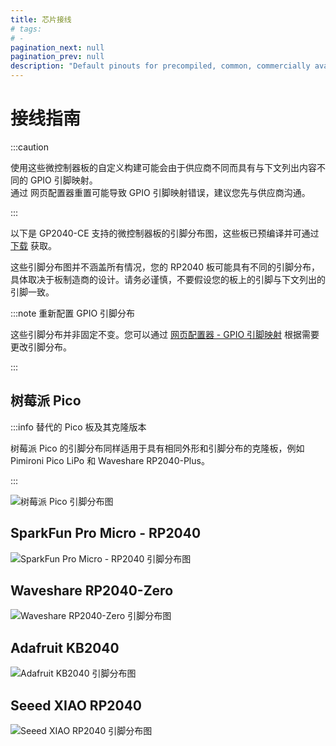 ```yaml
---
title: 芯片接线
# tags:
# -
pagination_next: null
pagination_prev: null
description: "Default pinouts for precompiled, common, commercially available microcontroller boards"
---
```


# 接线指南

:::caution

使用这些微控制器板的自定义构建可能会由于供应商不同而具有与下文列出内容不同的 GPIO 引脚映射。  
通过 网页配置器重置可能导致 GPIO 引脚映射错误，建议您先与供应商沟通。

:::

以下是 GP2040-CE 支持的微控制器板的引脚分布图，这些板已预编译并可通过 [下载](/downloads) 获取。

这些引脚分布图并不涵盖所有情况，您的 RP2040 板可能具有不同的引脚分布，具体取决于板制造商的设计。请务必谨慎，不要假设您的板上的引脚与下文列出的引脚一致。

:::note 重新配置 GPIO 引脚分布

这些引脚分布并非固定不变。您可以通过 [网页配置器 - GPIO 引脚映射](../web-configurator/menu-pages/02-gpio-pin-mapping.mdx) 根据需要更改引脚分布。

:::

## 树莓派 Pico

:::info 替代的 Pico 板及其克隆版本

树莓派 Pico 的引脚分布同样适用于具有相同外形和引脚分布的克隆板，例如 Pimironi Pico LiPo 和 Waveshare RP2040-Plus。

:::

![树莓派 Pico 引脚分布图](../assets/wiring/RaspberryPiPico_Pinout.svg)

## SparkFun Pro Micro - RP2040

![SparkFun Pro Micro - RP2040 引脚分布图](../assets/wiring/SparkFunProMicroRP2040_Pinout.svg)

## Waveshare RP2040-Zero

![Waveshare RP2040-Zero 引脚分布图](../assets/wiring/WaveshareRP2040Zero_Pinout.svg)

## Adafruit KB2040

![Adafruit KB2040 引脚分布图](../assets/wiring/AdafruitKB2040_Pinout.svg)

## Seeed XIAO RP2040

![Seeed XIAO RP2040 引脚分布图](../assets/wiring/SeeedXIAORP2040_Pinout.png)
